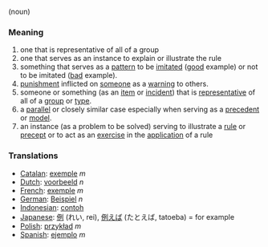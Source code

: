 (noun)

===Meaning===
#one that is representative of all of a group
#one that serves as an instance to explain or illustrate the rule
#something that serves as a [[pattern]] to be [[imitate]]d ([[good]] example) or not to be imitated ([[bad]] example).
#[[punishment]] inflicted on [[someone]] as a [[warning]] to others.
#someone or something (as an [[item]] or [[incident]]) that is [[representative]] of all of a [[group]] or [[type]].
#a [[parallel]] or closely similar case especially when serving as a [[precedent]] or [[model]].
#an instance (as a problem to be solved) serving to illustrate a [[rule]] or [[precept]] or to act as an [[exercise]] in the [[application]] of a rule

===Translations===
*[[Catalan]]: [[exemple]] ''m''
*[[Dutch]]: [[voorbeeld]] ''n''
*[[French]]: [[exemple]] ''m''
*[[German]]: [[Beispiel]] ''n''
*[[Indonesian]]: [[contoh]]
*[[Japanese]]: [[例]] (れい, rei), [[例えば]] (たとえば, tatoeba) = for example
*[[Polish]]: [[przykład]] ''m''
*[[Spanish]]: [[ejemplo]] ''m''